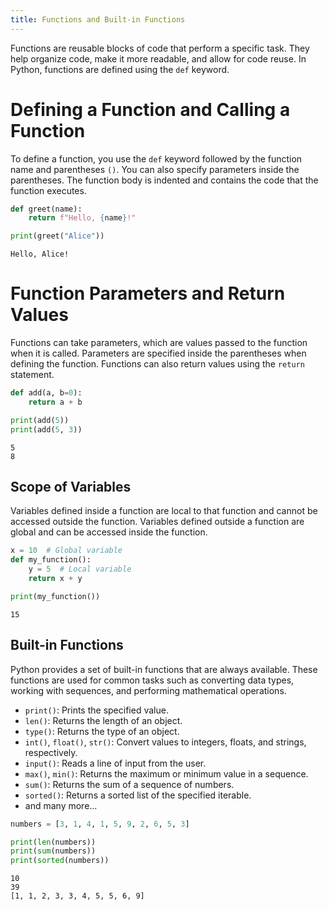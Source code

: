 ```yaml
---
title: Functions and Built-in Functions
---
```


Functions are reusable blocks of code that perform a specific task. They help organize code, make it more readable, and allow for code reuse. In Python, functions are defined using the `def` keyword.

# Defining a Function and Calling a Function

To define a function, you use the `def` keyword followed by the function name and parentheses `()`. You can also specify parameters inside the parentheses. The function body is indented and contains the code that the function executes.

```python title="Example"
def greet(name):
    return f"Hello, {name}!"

print(greet("Alice"))
```
```plaintext title="Output"
Hello, Alice!
```

# Function Parameters and Return Values

Functions can take parameters, which are values passed to the function when it is called. Parameters are specified inside the parentheses when defining the function. Functions can also return values using the `return` statement.

```python title="Example"
def add(a, b=0):
    return a + b

print(add(5))
print(add(5, 3))
```
```plaintext title="Output"
5
8
```

## Scope of Variables

Variables defined inside a function are local to that function and cannot be accessed outside the function. Variables defined outside a function are global and can be accessed inside the function.

```python title="Example"
x = 10  # Global variable
def my_function():
    y = 5  # Local variable
    return x + y

print(my_function())
```
```plaintext title="Output"
15
```

## Built-in Functions

Python provides a set of built-in functions that are always available. These functions are used for common tasks such as converting data types, working with sequences, and performing mathematical operations.

- `print()`: Prints the specified value.
- `len()`: Returns the length of an object.
- `type()`: Returns the type of an object.
- `int()`, `float()`, `str()`: Convert values to integers, floats, and strings, respectively.
- `input()`: Reads a line of input from the user.
- `max()`, `min()`: Returns the maximum or minimum value in a sequence.
- `sum()`: Returns the sum of a sequence of numbers.
- `sorted()`: Returns a sorted list of the specified iterable.
- and many more...

```python title="Example"
numbers = [3, 1, 4, 1, 5, 9, 2, 6, 5, 3]

print(len(numbers))
print(sum(numbers))
print(sorted(numbers))
```
```plaintext title="Output"
10
39
[1, 1, 2, 3, 3, 4, 5, 5, 6, 9]
```
